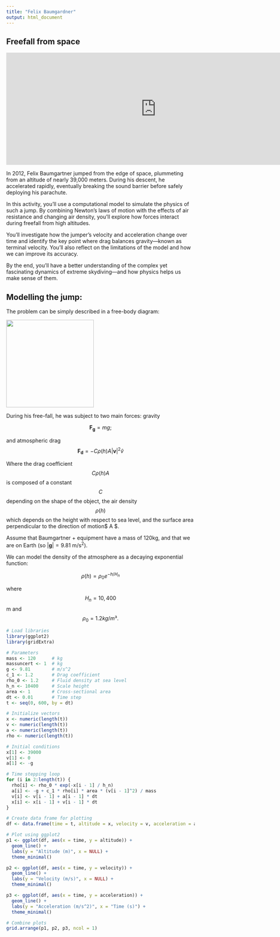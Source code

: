 ```yaml
---
title: "Felix Baumgardner"
output: html_document
---
```


## Freefall from space

<iframe width="800" height="300" src="https://www.youtube.com/embed/E9oKEJ1pXPw" frameborder="0" allow="accelerometer; autoplay; clipboard-write; encrypted-media; gyroscope; picture-in-picture" allowfullscreen>

</iframe>

In 2012, Felix Baumgartner jumped from the edge of space, plummeting from an altitude of nearly 39,000 meters. During his descent, he accelerated rapidly, eventually breaking the sound barrier before safely deploying his parachute.

In this activity, you'll use a computational model to simulate the physics of such a jump. By combining Newton’s laws of motion with the effects of air resistance and changing air density, you'll explore how forces interact during freefall from high altitudes.

You’ll investigate how the jumper’s velocity and acceleration change over time and identify the key point where drag balances gravity—known as terminal velocity. You’ll also reflect on the limitations of the model and how we can improve its accuracy.

By the end, you'll have a better understanding of the complex yet fascinating dynamics of extreme skydiving—and how physics helps us make sense of them.

## Modelling the jump:

The problem can be simply described in a free-body diagram:

![](images/clipboard-3825701660.png){width="234"}

During his free-fall, he was subject to two main forces: gravity

$$
\mathbf{F_g} = mg;
$$

and atmospheric drag\
$$
\mathbf{F_d} = -C \rho(h) A |\mathbf{v}|^2 \hat{v}
$$

Where the drag coefficient $$C \rho(h) A$$ is composed of a constant $$ C $$ depending on the shape of the object, the air density $$ \rho(h) $$ which depends on the height with respect to sea level, and the surface area perpendicular to the direction of motion$ A $.

Assume that Baumgartner + equipment have a mass of 120kg, and that we are on Earth (so $|\mathbf{g}| = 9.81 \text{ m/s}^2$).

We can model the density of the atmosphere as a decaying exponential function:

$$
\rho(h) = \rho_0 e^{-h/H_n}
$$

where $$H_n = 10,400$$ m and $$ \rho{_0} = 1.2 kg/m³.$$

```r
# Load libraries
library(ggplot2)
library(gridExtra)

# Parameters
mass <- 120      # kg
massuncert <- 1  # kg
g <- 9.81        # m/s^2
c_1 <- 1.2       # Drag coefficient
rho_0 <- 1.2     # Fluid density at sea level
h_n <- 10400     # Scale height
area <- 1        # Cross-sectional area
dt <- 0.01       # Time step
t <- seq(0, 600, by = dt)

# Initialize vectors
x <- numeric(length(t))
v <- numeric(length(t))
a <- numeric(length(t))
rho <- numeric(length(t))

# Initial conditions
x[1] <- 39000
v[1] <- 0
a[1] <- -g

# Time stepping loop
for (i in 2:length(t)) {
  rho[i] <- rho_0 * exp(-x[i - 1] / h_n)
  a[i] <- -g + c_1 * rho[i] * area * (v[i - 1]^2) / mass
  v[i] <- v[i - 1] + a[i - 1] * dt
  x[i] <- x[i - 1] + v[i - 1] * dt
}

# Create data frame for plotting
df <- data.frame(time = t, altitude = x, velocity = v, acceleration = a)

# Plot using ggplot2
p1 <- ggplot(df, aes(x = time, y = altitude)) +
  geom_line() +
  labs(y = "Altitude (m)", x = NULL) +
  theme_minimal()

p2 <- ggplot(df, aes(x = time, y = velocity)) +
  geom_line() +
  labs(y = "Velocity (m/s)", x = NULL) +
  theme_minimal()

p3 <- ggplot(df, aes(x = time, y = acceleration)) +
  geom_line() +
  labs(y = "Acceleration (m/s^2)", x = "Time (s)") +
  theme_minimal()

# Combine plots
grid.arrange(p1, p2, p3, ncol = 1)

```
